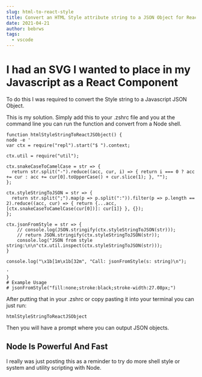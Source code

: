 ```yaml
---
slug: html-to-react-style
title: Convert an HTML Style attribute string to a JSON Object for React
date: 2021-04-21
author: bebrws
tags:
  - vscode
---
```


# I had an SVG I wanted to place in my Javascript as a React Component

To do this I was required to convert the Style string to a Javascript JSON Object.

This is my solution. Simply add this to your .zshrc file and you at the command line you can run the function and convert from a Node shell.

```
function htmlStyleStringToReactJSObject() {
node -e '
var ctx = require("repl").start("$ ").context;

ctx.util = require("util");

ctx.snakeCaseToCamelCase = str => {
  return str.split("-").reduce((acc, cur, i) => { return i === 0 ? acc += cur : acc += cur[0].toUpperCase() + cur.slice(1); }, "");
};

ctx.styleStringToJSON = str => {
  return str.split(";").map(p => p.split(":")).filter(p => p.length == 2).reduce((acc, cur) => { return {...acc, [ctx.snakeCaseToCamelCase(cur[0])]: cur[1]} }, {});
};

ctx.jsonFromStyle = str => {
    // console.log(JSON.stringify(ctx.styleStringToJSON(str)));
    // return JSON.stringify(ctx.styleStringToJSON(str));
    console.log("JSON from style string:\n\n"ctx.util.inspect(ctx.styleStringToJSON(str)));
}

console.log("\x1b[1m\x1b[32m", "Call: jsonFromStyle(s: string)\n");

'
}
# Example Usage
# jsonFromStyle("fill:none;stroke:black;stroke-width:27.08px;")

```

After putting that in your .zshrc or copy pasting it into your terminal you can just run:

```
htmlStyleStringToReactJSObject
```

Then you will have a prompt where you can output JSON objects.

## Node Is Powerful And Fast

I really was just posting this as a reminder to try do more shell style or system and utility scripting with Node.
